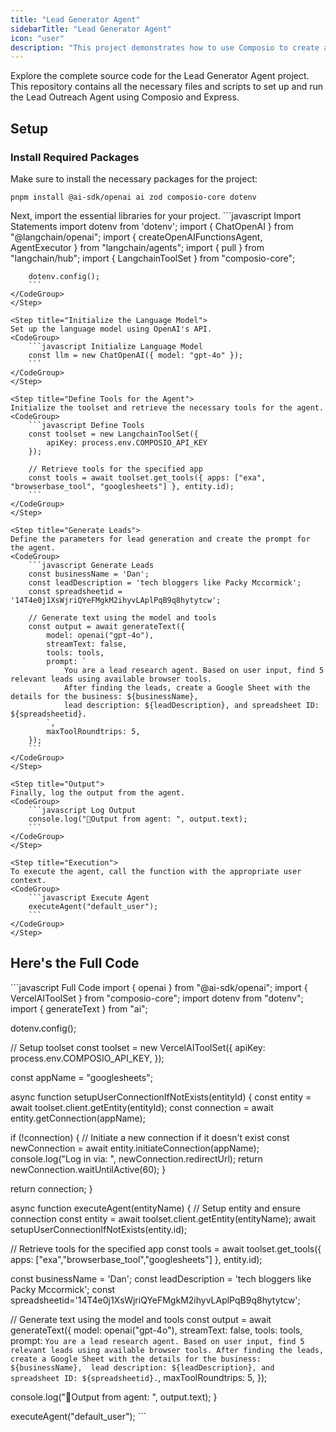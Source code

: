 ```yaml
---
title: "Lead Generator Agent"
sidebarTitle: "Lead Generator Agent"
icon: "user"
description: "This project demonstrates how to use Composio to create a lead generator agent that fetches relevant leads and populates them into a Google Sheet."
---
```


<Card color="#7bee0c" title="Lead Generator Agent GitHub Repository" icon="github" href="https://github.com/ComposioHQ/composio/tree/master/js/examples/lead_generator_agent">
  Explore the complete source code for the Lead Generator Agent project. This repository contains all the necessary files and scripts to set up and run the Lead Outreach Agent using Composio and Express.
  <CardBody>
  </CardBody>
</Card>

## Setup
### Install Required Packages
Make sure to install the necessary packages for the project:

```shell
pnpm install @ai-sdk/openai ai zod composio-core dotenv
```

<Steps>
    <Step title="Import Base Packages">
    Next, import the essential libraries for your project.
    <CodeGroup>
        ```javascript Import Statements
        import dotenv from 'dotenv';
        import { ChatOpenAI } from "@langchain/openai";
        import { createOpenAIFunctionsAgent, AgentExecutor } from "langchain/agents";
        import { pull } from "langchain/hub";
        import { LangchainToolSet } from "composio-core";

        dotenv.config();
        ```
    </CodeGroup>
    </Step>

    <Step title="Initialize the Language Model">
    Set up the language model using OpenAI's API.
    <CodeGroup>
        ```javascript Initialize Language Model
        const llm = new ChatOpenAI({ model: "gpt-4o" });
        ```
    </CodeGroup>
    </Step>

    <Step title="Define Tools for the Agent">
    Initialize the toolset and retrieve the necessary tools for the agent.
    <CodeGroup>
        ```javascript Define Tools
        const toolset = new LangchainToolSet({
            apiKey: process.env.COMPOSIO_API_KEY
        });

        // Retrieve tools for the specified app
        const tools = await toolset.get_tools({ apps: ["exa", "browserbase_tool", "googlesheets"] }, entity.id);
        ```
    </CodeGroup>
    </Step>

    <Step title="Generate Leads">
    Define the parameters for lead generation and create the prompt for the agent.
    <CodeGroup>
        ```javascript Generate Leads
        const businessName = 'Dan';
        const leadDescription = 'tech bloggers like Packy Mccormick';
        const spreadsheetid = '14T4e0j1XsWjriQYeFMgkM2ihyvLAplPqB9q8hytytcw';

        // Generate text using the model and tools
        const output = await generateText({
            model: openai("gpt-4o"),
            streamText: false,
            tools: tools,
            prompt: `
                You are a lead research agent. Based on user input, find 5 relevant leads using available browser tools.
                After finding the leads, create a Google Sheet with the details for the business: ${businessName}, 
                lead description: ${leadDescription}, and spreadsheet ID: ${spreadsheetid}.
            `, 
            maxToolRoundtrips: 5,
        });
        ```
    </CodeGroup>
    </Step>

    <Step title="Output">
    Finally, log the output from the agent.
    <CodeGroup>
        ```javascript Log Output
        console.log("🎉Output from agent: ", output.text);
        ```
    </CodeGroup>
    </Step>

    <Step title="Execution">
    To execute the agent, call the function with the appropriate user context.
    <CodeGroup>
        ```javascript Execute Agent
        executeAgent("default_user");
        ```
    </CodeGroup>
    </Step>
</Steps>

## Here's the Full Code

<CodeGroup>
    ```javascript Full Code
import { openai } from "@ai-sdk/openai";
import { VercelAIToolSet } from "composio-core";
import dotenv from "dotenv";
import { generateText } from "ai";

dotenv.config();

// Setup toolset
const toolset = new VercelAIToolSet({
  apiKey: process.env.COMPOSIO_API_KEY,
});

const appName = "googlesheets";

async function setupUserConnectionIfNotExists(entityId) {
  const entity = await toolset.client.getEntity(entityId);
  const connection = await entity.getConnection(appName);

  if (!connection) {
    // Initiate a new connection if it doesn't exist
    const newConnection = await entity.initiateConnection(appName);
    console.log("Log in via: ", newConnection.redirectUrl);
    return newConnection.waitUntilActive(60);
  }

  return connection;
}

async function executeAgent(entityName) {
  // Setup entity and ensure connection
  const entity = await toolset.client.getEntity(entityName);
  await setupUserConnectionIfNotExists(entity.id);

  // Retrieve tools for the specified app
  const tools = await toolset.get_tools({ apps: ["exa","browserbase_tool","googlesheets"] }, entity.id);
  
  const businessName = 'Dan';
  const leadDescription = 'tech bloggers like Packy Mccormick';
  const spreadsheetid='14T4e0j1XsWjriQYeFMgkM2ihyvLAplPqB9q8hytytcw';
  
  // Generate text using the model and tools
  const output = await generateText({
    model: openai("gpt-4o"),
    streamText: false,
    tools: tools,
    prompt: `
            You are a lead research agent. Based on user input, find 5 relevant leads using available browser tools.
            After finding the leads, create a Google Sheet with the details for the business: ${businessName}, 
            lead description: ${leadDescription}, and spreadsheet ID: ${spreadsheetid}.
            `, 
    maxToolRoundtrips: 5,
  });

  console.log("🎉Output from agent: ", output.text);
}

executeAgent("default_user");
    ```
</CodeGroup>